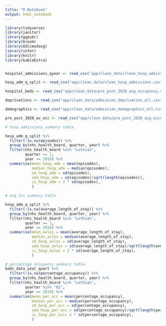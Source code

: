 ```yaml
---
title: "R Notebook"
output: html_notebook
---
```


```r
library(tidyverse)
library(janitor)
library(ggpubr)
library(broom)
library(AICcmodavg)
library(infer)
library(knitr)
library(kableExtra)


hospital_admissions_qyear <- read_csv("app/clean_data/clean_hosp_admissions_qyear.csv")

hosp_adm_q_split <- read_csv("app/clean_data/clean_hosp_admissions.csv") 

hospital_beds <- read_csv("app/clean_data/pre_post_2020_avg_occupancy.csv")

deprivations <- read_csv("app/clean_data/admission_deprivation_all.csv")

demographics <- read_csv("app/clean_data/admission_demographics_all.csv")

pre_post_2020_av_occ <- read_csv("app/clean_data/pre_post_2020_avg_occupancy.csv")
```



```r
# hosp_admissions_summary table 

hosp_adm_q_split %>% 
  filter(!is.na(episodes)) %>% 
  group_by(nhs_health_board, quarter, year) %>% 
  filter(nhs_health_board %in% "Lothian",
         quarter == 1,
         year == 2018) %>% 
  summarise(mean_hosp_adm = mean(episodes),
            median_hosp_adm = median(episodes),
            sd_hosp_adm = sd(episodes),
            sem_hosp_adm = sd(episodes)/sqrt(length(episodes)),
            ci_hosp_adm = 2 * sd(episodes),
            )
```


```r
# avg_los_summary table 

hosp_adm_q_split %>% 
  filter(!is.na(average_length_of_stay)) %>% 
  group_by(nhs_health_board, quarter, year) %>% 
  filter(nhs_health_board %in% "Lothian",
         quarter == 1,
         year == 2018) %>% 
  summarise(mean_avlos = mean(average_length_of_stay),
            median_avlos = median(average_length_of_stay),
            sd_hosp_avlos = sd(average_length_of_stay),
            sem_hosp_avlos = sd(average_length_of_stay)/sqrt(length(average_length_of_stay)),
            ci_hosp_avlos = 2 * sd(average_length_of_stay),
            )
```


```r
# percentage occupancy summary table.
beds_data_year_quart %>% 
  filter(!is.na(percentage_occupancy)) %>% 
  group_by(nhs_health_board, quarter, year) %>% 
  filter(nhs_health_board %in% "Lothian",
         quarter %in% "Q1",
         year == 2018) %>% 
  summarise(mean_per_occ = mean(percentage_occupancy),
            median_per_occ = median(percentage_occupancy),
            sd_hosp_per_occ = sd(percentage_occupancy),
            sem_hosp_per_occ = sd(percentage_occupancy)/sqrt(length(percentage_occupancy)),
            ci_hosp_per_occ= 2 * sd(percentage_occupancy),
            )

```

